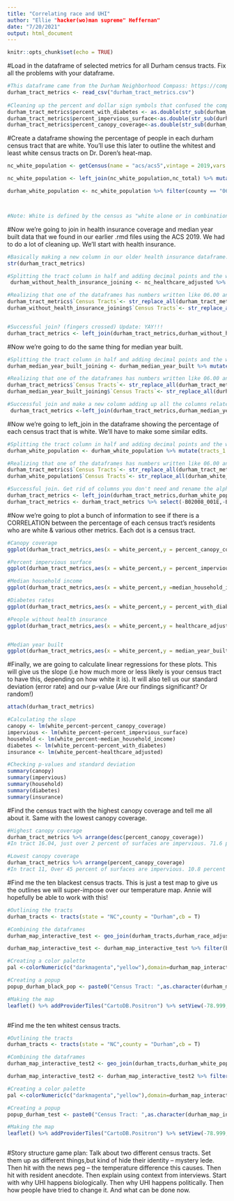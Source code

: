 ```yaml
---
title: "Correlating race and UHI"
author: "Ellie "hacker(wo)man supreme" Heffernan"
date: "7/20/2021"
output: html_document
---
```


```r
knitr::opts_chunk$set(echo = TRUE)
```

#Load in the dataframe of selected metrics for all Durham census tracts. Fix all the problems with your dataframe. 
```r
#This dataframe came from the Durham Neighborhood Compass: https://compass.durhamnc.gov/en 
durham_tract_metrics <- read_csv("durham_tract_metrics.csv")
  
#Cleaning up the percent and dollar sign symbols that confused the computer. First I went in excel and used the decimal place button to make sure, in each column, every cell has the same number of digits. The computer will read these as character strings, making it easier for us to mass edit everything! I also changed the Median household income from a currency (which R will read as a character) to a number (in excel)
durham_tract_metrics$percent_with_diabetes <- as.double(str_sub(durham_tract_metrics$percent_with_diabetes,1,5))
durham_tract_metrics$percent_impervious_surface<-as.double(str_sub(durham_tract_metrics$percent_impervious_surface,1,4))
durham_tract_metrics$percent_canopy_coverage<-as.double(str_sub(durham_tract_metrics$percent_canopy_coverage,1,4))


```

#Create a dataframe showing the percentage of people in each durham census tract that are white. You'll use this later to outline the whitest and least white census tracts on Dr. Doren's heat-map. 
```r
nc_white_population <- getCensus(name = "acs/acs5",vintage = 2019,vars =c("B02008_001E"),region="tract",regionin="state:37")

nc_white_population <- left_join(nc_white_population,nc_total) %>% mutate(white_percent = (B02008_001E/B01003_001E)*100)

durham_white_population <- nc_white_population %>% filter(county == "063") %>% arrange(desc(white_percent))



#Note: White is defined by the census as "white alone or in combination with more other races"
```


#Now we're going to join in health insurance coverage and median year built data that we found in our earlier .rmd files using the ACS 2019. We had to do a lot of cleaning up. We'll start with health insurance. 
```r
#Basically making a new column in our older health insurance dataframe. This new column will ensure that tracts are named using the same convention from our Durham Compass dataframes. First check out the structure you're working with. 
str(durham_tract_metrics)

#Splitting the tract column in half and adding decimal points and the word "Tract"
 durham_without_health_insurance_joining <- nc_healthcare_adjusted %>% mutate(tracts_1 = str_sub(nc_healthcare_adjusted$tract,3,4),tracts_2 = str_sub(nc_healthcare_adjusted$tract,5,6),`Census Tracts` = paste0("Tract ",as.character(tracts_1),".",as.character(tracts_2))) %>% filter(county == "063")

#Realizing that one of the dataframes has numbers written like 06.00 and the other has them written like 6.00. Since they're characters the computer is confused, thinks they're different, and can't join. Let us change them with stringr! 
durham_tract_metrics$`Census Tracts`<- str_replace_all(durham_tract_metrics$`Census Tracts`,"Tract 0","Tract ")
durham_without_health_insurance_joining$`Census Tracts`<- str_replace_all(durham_without_health_insurance_joining$`Census Tracts`,"Tract 0","Tract ")


#Successful join? (fingers crossed) Update: YAY!!! 
durham_tract_metrics <- left_join(durham_tract_metrics,durham_without_health_insurance_joining) %>% select(-state,-county,-tract,-tracts_1,-tracts_2)

```

#Now we're going to do the same thing for median year built. 
```r
#Splitting the tract column in half and adding decimal points and the word "Tract"
durham_median_year_built_joining <- durham_median_year_built %>% mutate(tracts_1 = str_sub(durham_median_year_built$tract,3,4),tracts_2 = str_sub(durham_median_year_built$tract,5,6),`Census Tracts` = paste0("Tract ",as.character(tracts_1),".",as.character(tracts_2)))

#Realizing that one of the dataframes has numbers written like 06.00 and the other has them written like 6.00. Since they're characters the computer is confused, thinks they're different, and can't join. Let us change them with stringr! 
durham_tract_metrics$`Census Tracts`<- str_replace_all(durham_tract_metrics$`Census Tracts`,"Tract 0","Tract ")
durham_median_year_built_joining$`Census Tracts`<- str_replace_all(durham_median_year_built_joining$`Census Tracts`,"Tract 0","Tract ")

#Successful join and make a new column adding up all the columns related to transport. Then you'll have the percentage of people who don't drive to work. 
 durham_tract_metrics <-left_join(durham_tract_metrics,durham_median_year_built_joining) %>% select(-state,-county,-tract,-tracts_1,-tracts_2) 
```

#Now we're going to left_join in the dataframe showing the percentage of each census tract that is white. We'll have to make some similar edits. 
```r
#Splitting the tract column in half and adding decimal points and the word "Tract"
durham_white_population <- durham_white_population %>% mutate(tracts_1 = str_sub(durham_white_population$tract,3,4),tracts_2 = str_sub(durham_white_population$tract,5,6),`Census Tracts` = paste0("Tract ",as.character(tracts_1),".",as.character(tracts_2)))

#Realizing that one of the dataframes has numbers written like 06.00 and the other has them written like 6.00. Since they're characters the computer is confused, thinks they're different, and can't join. Let us change them with stringr! 
durham_tract_metrics$`Census Tracts`<- str_replace_all(durham_tract_metrics$`Census Tracts`,"Tract 0","Tract ")
durham_white_population$`Census Tracts`<- str_replace_all(durham_white_population$`Census Tracts`,"Tract 0","Tract ")

#Successful join. Get rid of columns you don't need and rename the alphabet soup column before you get confused
durham_tract_metrics <- left_join(durham_tract_metrics,durham_white_population) 
durham_tract_metrics <- durham_tract_metrics %>% select(-B02008_001E,-B01003_001E,-tracts_1,-tracts_2,-state,-county,-tract) %>% rename(median_year_built = "B25035_001E")

```


#Now we're going to plot a bunch of information to see if there is a CORRELATION between the percentage of each census tract's residents who are white & various other metrics. Each dot is a census tract. 
```r
#Canopy coverage
ggplot(durham_tract_metrics,aes(x = white_percent,y = percent_canopy_coverage)) + geom_point() + geom_smooth(method = lm) + labs(title = "Canopy cover increases as the percentage of white people increases")+xlab("Percentage of census tract that is white") + ylab("Percent of land covered by trees")

#Percent impervious surface 
ggplot(durham_tract_metrics,aes(x = white_percent,y = percent_impervious_surface)) + geom_point() + geom_smooth(method = lm) + labs(title = "Impervious surface decreases  as the percentage of white people increases")+xlab("Percentage of census tract that is white") + ylab("Percent of land covered impervious surface")

#Median household income 
ggplot(durham_tract_metrics,aes(x = white_percent,y =median_household_income)) + geom_point() + geom_smooth(method = lm) + labs(title = "Median household income increases as the percentage of white people increases")+xlab("Percentage of census tract that is white") + ylab("Median household income")

#Diabetes rates
ggplot(durham_tract_metrics,aes(x = white_percent,y = percent_with_diabetes)) + geom_point() + geom_smooth(method = lm) + labs(title = "Diabetes rates increase as the percentage of white people increases")+xlab("Percentage of census tract that is white") + ylab("Percent of residents with diabetes")

#People without health insurance
ggplot(durham_tract_metrics,aes(x = white_percent,y = healthcare_adjusted)) + geom_point() + geom_smooth(method = lm) + labs(title = "The percentage of residents without health insurance decreases as the percentage of white people increases")+xlab("Percentage of census tract that is white") + ylab("Percent of residents without health insurance")


#Median year built
ggplot(durham_tract_metrics,aes(x = white_percent,y = median_year_built)) + geom_point() + geom_smooth(method = lm) + labs(title = "The percentage of older housing units seems relatively the same, regardless of the percentage of white residents")+xlab("Percentage of census tract that is white") + ylab("Median year that structures were built")

```


#Finally, we are going to calculate linear regressions for these plots. This will give us the slope (i.e how much more or less likely is your census tract to have this, depending on how white it is). It will also tell us our standard deviation (error rate) and our p-value (Are our findings significant? Or random!)
```r
attach(durham_tract_metrics)

#Calculating the slope 
canopy <- lm(white_percent~percent_canopy_coverage)
impervious <- lm(white_percent~percent_impervious_surface)
household <- lm(white_percent~median_household_income)
diabetes <- lm(white_percent~percent_with_diabetes)
insurance <- lm(white_percent~healthcare_adjusted)

#Checking p-values and standard deviation
summary(canopy)
summary(impervious)
summary(household)
summary(diabetes)
summary(insurance)

```



#Find the census tract with the highest canopy coverage and tell me all about it. Same with the lowest canopy coverage. 
```r
#Highest canopy coverage
durham_tract_metrics %>% arrange(desc(percent_canopy_coverage))
#In tract 16.04, just over 2 percent of surfaces are impervious. 71.6 percent of surfaces are covered with canopy. The median household_income is close to $106,000. 12 percent of people have diabetes. Less than two percent don't have health insurance. It's over four-fifths white. 

#Lowest canopy coverage
durham_tract_metrics %>% arrange(percent_canopy_coverage)
#In tract 11, Over 45 percent of surfaces are impervious. 10.8 percent of surfaces are covered with canopy. The median household income is slightly under 40,000. 17.4 percent of residents have diabetes. Over 10 percent don't have health insurance. Only one quarter of the tract is white. 

```

#Find me the ten blackest census tracts. This is just a test map to give us the outlines we will super-impose over our temperature map. Annie will hopefully be able to work with this! 
```r

#Outlining the tracts 
durham_tracts <- tracts(state = "NC",county = "Durham",cb = T)

#Combining the dataframes
durham_map_interactive_test <- geo_join(durham_tracts,durham_race_adjusted,"TRACTCE","tract") %>% filter(NAME!="9801")

durham_map_interactive_test <- durham_map_interactive_test %>% filter(black_adjusted_percent > 60)

#Creating a color palette 
pal <-colorNumeric(c("darkmagenta","yellow"),domain=durham_map_interactive_test$black_adjusted_percent)

#Creating a popup
popup_durham_black_pop <- paste0("Census Tract: ",as.character(durham_map_interactive_test$NAME),"<br/> Residents that are Black (%): " ,as.character(durham_map_interactive_test$black_adjusted_percent))

#Making the map 
leaflet() %>% addProviderTiles("CartoDB.Positron") %>% setView(-78.999,36.055,zoom =11) %>% addPolygons(data = durham_map_interactive_test,fillColor =~pal(durham_map_interactive_test$black_adjusted_percent),fillOpacity = 1.5,weight = .2,smoothFactor=.2,popup =~ popup_durham_black_pop) %>% addLegend(pal=pal,values=durham_map_interactive_test$black_adjusted_percent,position = "bottomright",title = "<br/> Distribution of <br/> Black residents <br/> in Durham County (%)")



```


#Find me the ten whitest census tracts. 
```r

#Outlining the tracts 
durham_tracts <- tracts(state = "NC",county = "Durham",cb = T)

#Combining the dataframes
durham_map_interactive_test2 <- geo_join(durham_tracts,durham_white_population,"TRACTCE","tract") %>% filter(NAME!="9801")

durham_map_interactive_test2 <- durham_map_interactive_test2 %>% filter(white_percent > 76)

#Creating a color palette 
pal <-colorNumeric(c("darkmagenta","yellow"),domain=durham_map_interactive_test2$white_percent)

#Creating a popup
popup_durham_test <- paste0("Census Tract: ",as.character(durham_map_interactive_test2$NAME),"<br/> Residents that are White (%): " ,as.character(durham_map_interactive_test2$white_percent))

#Making the map 
leaflet() %>% addProviderTiles("CartoDB.Positron") %>% setView(-78.999,36.055,zoom =11) %>% addPolygons(data = durham_map_interactive_test2,fillColor =~pal(durham_map_interactive_test2$white_percent),fillOpacity = 1.5,weight = .2,smoothFactor=.2,popup =~ popup_durham_test) %>% addLegend(pal=pal,values=durham_map_interactive_test2$white_percent,position = "bottomright")



```




#Story structure game plan: Talk about two different census tracts. Set them up as different things,but kind of hide their identity -- mystery lede. Then hit with the news peg -- the temperature difference this causes. Then hit with resident anecdote. Then explain using context from interviews. Start with why UHI  happens biologically. Then why UHI happens politically. Then how people have tried to change it. And what can be done now. 












